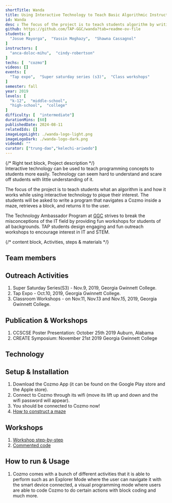 ```yaml
---
shortTitle: Wanda
title: Using Interactive Technology to Teach Basic Algorithmic Instructions
id: Wanda
desc : The focus of the project is to teach students algorithm by writing a program that navigates a Cozmo inside a maze, retrieves a block, and returns it to the user.
github: https://github.com/TAP-GGC/wanda?tab=readme-ov-file
students: [
  "Josue Mayorga",  "Yassin Moghazy",  "Shawna Cassagnol"
]
instructors: [
  "anca-doloc-mihu",  "cindy-robertson"
] 
techs: [  "cozmo"]   
videos: []
events: [
  "Tap expo",  "Super saturday series (s3)",  "Class workshops"
]
semester: fall
year: 2019
levels: [
  "k-12",  "middle-school",
  "high-school",  "college"
] 
difficulty: [  "intermediate"] 
durationMins: [60]
publishedDate: 2024-08-11
relatedIds: []
imageLogoLight: ./wanda-logo-light.png
imageLogoDark: ./wanda-logo-dark.png
videoAd: ""
curator: ["trung-dao","kelechi-ariwodo"]
---
```




{/* Right text block, Project description */}	
Interactive technology can be used to teach programming concepts to students more easily. Technology can seem hard to understand and scare off students with little understanding of it.

The focus of the project is to teach students what an algorithm is and how it works while using interactive technology to pique their interest. The students will be asked to write a program that navigates a Cozmo inside a maze, retrieves a block, and returns it to the user.

The Technology Ambassador Program at [GGC](http://www.ggc.edu/tap) strives to break the misconceptions of the IT field by providing fun workshops for students of all backgrounds. TAP students design engaging and fun outreach workshops to encourage interest in IT and STEM.

 {/* content block, Activities, steps & materials */}

## Team members
<Photo src={GroupPhoto.src} alt="Wanda Group Photo" caption="From left to right: Yassin Moghazy, Shawna Cassagnol, Josue Mayorga"/>

## Outreach Activities
1. Super Saturday Series(S3) - Nov.9, 2019, Georgia Gwinnett College.
2. Tap Expo - Oct.10, 2019, Georgia Gwinnett College. 
3. Classroom Workshops - on Nov.11, Nov.13 and Nov.15, 2019, Georgia Gwinnett College.

## Publication & Workshops
1. CCSCSE Poster Presentation: October 25th 2019 Auburn, Alabama
2. CREATE Symposium: November 21st 2019 Georgia Gwinnett College

## Technology
<Logo src= {CosmoBot.src} alt="Cozmo Robot" link="https://ankicozmorobot.com/" />

## Setup & Installation
1. Download the Cozmo App (it can be found on the Google Play store and the Apple store).
2. Connect to Cozmo through its wifi (move its lift up and down and the wifi password will appear).
3. You should be connected to Cozmo now!
4. [How to construct a maze](https://github.com/TAP-GGC/wanda/blob/master/Documents/Using%20Interactive%20Technology%20To%20Teach%20%20Basic%20Algorithmic%20Instructions%20Maze%20Construction.pdf)

## Workshops
1. [Workshop step-by-step](https://github.com/TAP-GGC/wanda/blob/master/Documents/Using%20Interactive%20Technology%20to%20Teach%20Basic%20Algorithmic%20Instructions%20Step-by-Step.pdf)
2. [Commented code](https://github.com/TAP-GGC/wanda/blob/master/Code/Using%20Interactive%20Technology%20to%20Teach%20Basic%20Algorithmic%20Instructions%20Commented%20Code.pdf)

## How to run & Usage
1. Cozmo comes with a bunch of different activities that it is able to perform such as an Explorer Mode where the user can navigate it with the smart device connected, a visual programming mode where users are able to code Cozmo to do certain actions with block coding and much more.
